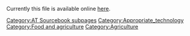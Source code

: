 Currently this file is available online [http://www.cd3wd.com/cd3wd_40/JF/419/08-291.pdf here].


{{DEFAULTSORT:{{SUBPAGENAME}}}} 
[[Category:AT Sourcebook subpages]]
[[Category:Appropriate_technology]]
[[Category:Food and agriculture]]
[[Category:Agriculture]]